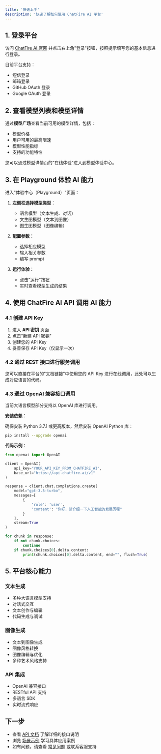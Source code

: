 ```yaml
---
title: '快速上手'
description: '快速了解如何使用 ChatFire AI 平台'
---
```


## 1. 登录平台

访问 [ChatFire AI 官网](https://chatfire.ai) 并点击右上角"登录"按钮，按照提示填写您的基本信息进行登录。

目前平台支持：
- 短信登录
- 邮箱登录  
- GitHub OAuth 登录
- Google OAuth 登录

## 2. 查看模型列表和模型详情

通过**模型广场**查看当前可用的模型详情，包括：
- 模型价格
- 用户可用的最高限速
- 模型性能指标
- 支持的功能特性

您可以通过模型详情页的"在线体验"进入到模型体验中心。

## 3. 在 Playground 体验 AI 能力

进入"体验中心（Playground）"页面：

1. **左侧栏选择模型类型**：
   - 语言模型（文本生成、对话）
   - 文生图模型（文本到图像）
   - 图生图模型（图像编辑）

2. **配置参数**：
   - 选择相应模型
   - 输入相关参数
   - 编写 prompt

3. **运行体验**：
   - 点击"运行"按钮
   - 实时查看模型生成的结果

## 4. 使用 ChatFire AI API 调用 AI 能力

### 4.1 创建 API Key

1. 进入 **API 密钥** 页面
2. 点击"新建 API 密钥"
3. 创建您的 API Key
4. 妥善保存 API Key（仅显示一次）

### 4.2 通过 REST 接口进行服务调用

您可以直接在平台的"文档链接"中使用您的 API Key 进行在线调用，此处可以生成对应语言的代码。

### 4.3 通过 OpenAI 兼容接口调用

当前大语言模型部分支持以 OpenAI 库进行调用。

**安装依赖**：

确保安装 Python 3.7.1 或更高版本，然后安装 OpenAI Python 库：

```bash
pip install --upgrade openai
```

**代码示例**：

```python
from openai import OpenAI

client = OpenAI(
    api_key="YOUR_API_KEY_FROM_CHATFIRE_AI", 
    base_url="https://api.chatfire.ai/v1"
)

response = client.chat.completions.create(
    model="gpt-3.5-turbo",
    messages=[
        {
            'role': 'user', 
            'content': "你好，请介绍一下人工智能的发展历程"
        }
    ],
    stream=True
)

for chunk in response:
    if not chunk.choices:
        continue
    if chunk.choices[0].delta.content:
        print(chunk.choices[0].delta.content, end="", flush=True)
```

## 5. 平台核心能力

### 文本生成
- 多种大语言模型支持
- 对话式交互
- 文本创作与编辑
- 代码生成与调试

### 图像生成
- 文本到图像生成
- 图像风格转换
- 图像编辑与优化
- 多种艺术风格支持

### API 集成
- OpenAI 兼容接口
- RESTful API 支持
- 多语言 SDK
- 实时流式响应

## 下一步

- 查看 [API 文档](/huobao-api/introduction) 了解详细的接口说明
- 浏览 [场景示例](/example/chat) 学习具体应用案例
- 如有问题，请查看 [常见问题](/faqs/authentication) 或联系客服支持
